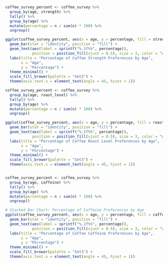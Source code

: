 ```{r}
coffee_survey_percent <- coffee_survey %>%
  group_by(age, strength) %>%
  tally() %>%
  group_by(age) %>%
  mutate(percentage = n / sum(n) * 100) %>%
  ungroup()

ggplot(coffee_survey_percent, aes(x = age, y = percentage, fill = strength)) +
  geom_bar(stat = "identity", position = "fill") +
  geom_text(aes(label = sprintf("%.1f%%", percentage)),
            position = position_fill(vjust = 0.5), size = 3, color = "white") +
  labs(title = "Percentage of Coffee Strength Preferences by Age",
       x = "Age",
       y = "Percentage") +
  theme_minimal() +
  scale_fill_brewer(palette = "Set3") +
  theme(axis.text.x = element_text(angle = 45, hjust = 1))

coffee_survey_percent <- coffee_survey %>%
  group_by(age, roast_level) %>%
  tally() %>%
  group_by(age) %>%
  mutate(percentage = n / sum(n) * 100) %>%
  ungroup()

ggplot(coffee_survey_percent, aes(x = age, y = percentage, fill = roast_level)) +
  geom_bar(stat = "identity", position = "fill") +
  geom_text(aes(label = sprintf("%.1f%%", percentage)),
            position = position_fill(vjust = 0.5), size = 3, color = "white") +
  labs(title = "Percentage of Coffee Roast Level Preferences by Age",
       x = "Age",
       y = "Percentage") +
  theme_minimal() +
  scale_fill_brewer(palette = "Set3") +
  theme(axis.text.x = element_text(angle = 45, hjust = 1))


coffee_survey_percent <- coffee_survey %>%
  group_by(age, caffeine) %>%
  tally() %>%
  group_by(age) %>%
  mutate(percentage = n / sum(n) * 100) %>%
  ungroup()

# Stacked Bar Chart: Percentage of Caffeine Preferences by Age
ggplot(coffee_survey_percent, aes(x = age, y = percentage, fill = caffeine)) +
  geom_bar(stat = "identity", position = "fill") +
  geom_text(aes(label = sprintf("%.1f%%", percentage)),
            position = position_fill(vjust = 0.5), size = 3, color = "white") +
  labs(title = "Percentage of Coffee Caffeine Preferences by Age",
       x = "Age",
       y = "Percentage") +
  theme_minimal() +
  scale_fill_brewer(palette = "Set3") +
  theme(axis.text.x = element_text(angle = 45, hjust = 1))
```

